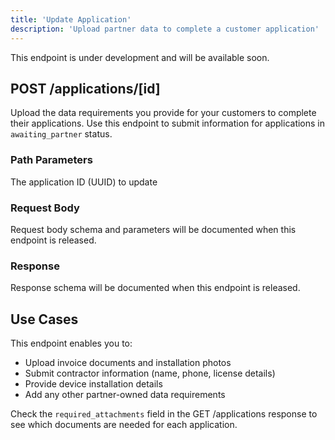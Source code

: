 ```yaml
---
title: 'Update Application'
description: 'Upload partner data to complete a customer application'
---
```


<Warning>
  This endpoint is under development and will be available soon.
</Warning>

## POST /applications/[id]

Upload the data requirements you provide for your customers to complete their applications. Use this endpoint to submit information for applications in `awaiting_partner` status.

### Path Parameters

<ParamField path="id" type="string" required>
  The application ID (UUID) to update
</ParamField>

### Request Body

<Note>
  Request body schema and parameters will be documented when this endpoint is released.
</Note>

### Response

<Note>
  Response schema will be documented when this endpoint is released.
</Note>

## Use Cases

This endpoint enables you to:

- Upload invoice documents and installation photos
- Submit contractor information (name, phone, license details)
- Provide device installation details
- Add any other partner-owned data requirements

Check the `required_attachments` field in the GET /applications response to see which documents are needed for each application.
